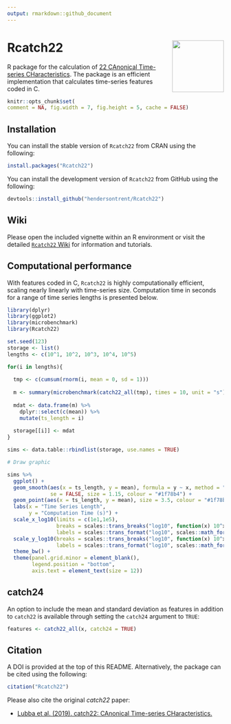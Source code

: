 ```yaml
---
output: rmarkdown::github_document
---
```


# Rcatch22 <img src="man/figures/logo.png" align="right" width="120" />

R package for the calculation of [22 CAnonical Time-series CHaracteristics](https://github.com/DynamicsAndNeuralSystems/catch22). The package is an efficient implementation that calculates time-series features coded in C.

```r
knitr::opts_chunk$set(
comment = NA, fig.width = 7, fig.height = 5, cache = FALSE)
```

## Installation

You can install the stable version of `Rcatch22` from CRAN using the following:

```r
install.packages("Rcatch22")
```

You can install the development version of `Rcatch22` from GitHub using the following:

```r
devtools::install_github("hendersontrent/Rcatch22")
```

## Wiki

Please open the included vignette within an R environment or visit the detailed [`Rcatch22` Wiki](https://github.com/hendersontrent/Rcatch22/wiki/) for information and tutorials.

## Computational performance

With features coded in C, `Rcatch22` is highly computationally efficient, scaling nearly linearly with time-series size. Computation time in seconds for a range of time series lengths is presented below.

```r
library(dplyr)
library(ggplot2)
library(microbenchmark)
library(Rcatch22)

set.seed(123)
storage <- list()
lengths <- c(10^1, 10^2, 10^3, 10^4, 10^5)

for(i in lengths){
  
  tmp <- c(cumsum(rnorm(i, mean = 0, sd = 1)))
  
  m <- summary(microbenchmark(catch22_all(tmp), times = 10, unit = "s"))
  
  mdat <- data.frame(m) %>%
    dplyr::select(c(mean)) %>%
    mutate(ts_length = i)
  
  storage[[i]] <- mdat
}

sims <- data.table::rbindlist(storage, use.names = TRUE)
```

```r
# Draw graphic

sims %>%
  ggplot() +
  geom_smooth(aes(x = ts_length, y = mean), formula = y ~ x, method = "lm", 
              se = FALSE, size = 1.15, colour = "#1f78b4") +
  geom_point(aes(x = ts_length, y = mean), size = 3.5, colour = "#1f78b4") +
  labs(x = "Time Series Length",
       y = "Computation Time (s)") +
  scale_x_log10(limits = c(1e1,1e5),
                breaks = scales::trans_breaks("log10", function(x) 10^x),
                labels = scales::trans_format("log10", scales::math_format(10^.x))) +
  scale_y_log10(breaks = scales::trans_breaks("log10", function(x) 10^x),
                labels = scales::trans_format("log10", scales::math_format(10^.x))) +
  theme_bw() +
  theme(panel.grid.minor = element_blank(),
        legend.position = "bottom",
        axis.text = element_text(size = 12))
```

## catch24

An option to include the mean and standard deviation as features in addition to `catch22` is available through setting the `catch24` argument to `TRUE`:

```r
features <- catch22_all(x, catch24 = TRUE)
```

## Citation

A DOI is provided at the top of this README. Alternatively, the package can be cited using the following:

```r
citation("Rcatch22")
```

Please also cite the original *catch22* paper:

* [Lubba et al. (2019). catch22: CAnonical Time-series CHaracteristics.](https://link.springer.com/article/10.1007/s10618-019-00647-x/)
